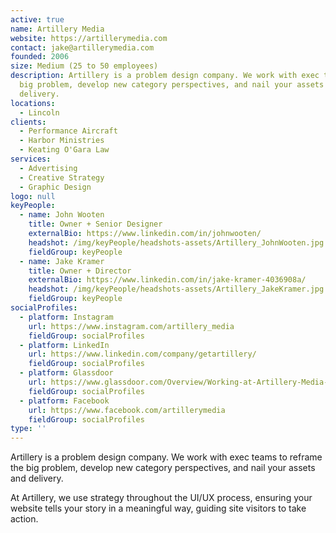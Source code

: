 ```yaml
---
active: true
name: Artillery Media
website: https://artillerymedia.com
contact: jake@artillerymedia.com
founded: 2006
size: Medium (25 to 50 employees)
description: Artillery is a problem design company. We work with exec teams to reframe the
  big problem, develop new category perspectives, and nail your assets and
  delivery.
locations:
  - Lincoln
clients:
  - Performance Aircraft
  - Harbor Ministries
  - Keating O'Gara Law
services:
  - Advertising
  - Creative Strategy
  - Graphic Design
logo: null
keyPeople:
  - name: John Wooten
    title: Owner + Senior Designer
    externalBio: https://www.linkedin.com/in/johnwooten/
    headshot: /img/keyPeople/headshots-assets/Artillery_JohnWooten.jpg
    fieldGroup: keyPeople
  - name: Jake Kramer
    title: Owner + Director
    externalBio: https://www.linkedin.com/in/jake-kramer-4036908a/
    headshot: /img/keyPeople/headshots-assets/Artillery_JakeKramer.jpg
    fieldGroup: keyPeople
socialProfiles:
  - platform: Instagram
    url: https://www.instagram.com/artillery_media
    fieldGroup: socialProfiles
  - platform: LinkedIn
    url: https://www.linkedin.com/company/getartillery/
    fieldGroup: socialProfiles
  - platform: Glassdoor
    url: https://www.glassdoor.com/Overview/Working-at-Artillery-Media-EI_IE6932166.11,26.htm
    fieldGroup: socialProfiles
  - platform: Facebook
    url: https://www.facebook.com/artillerymedia
    fieldGroup: socialProfiles
type: ''
---
```


Artillery is a problem design company. We work with exec teams to reframe the big problem, develop new category perspectives, and nail your assets and delivery.

At Artillery, we use strategy throughout the UI/UX process, ensuring your website tells your story in a meaningful way, guiding site visitors to take action.
